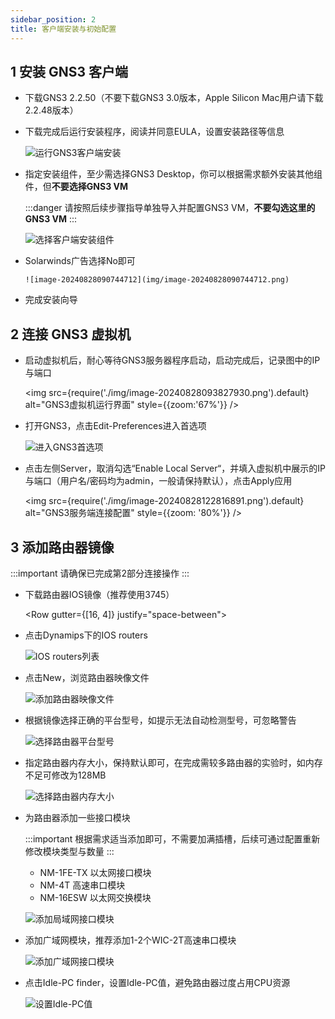 ```yaml
---
sidebar_position: 2
title: 客户端安装与初始配置
---
```



## 1 安装 GNS3 客户端

<Alert message="GNS3 3.0.0无法正确获取Idle PC，会导致卡死，请卸载客户端与虚拟机后重新安装较老版本，给你带来不便非常抱歉" type="error" showIcon />

* 下载GNS3 2.2.50（不要下载GNS3 3.0版本，Apple Silicon Mac用户请下载2.2.48版本）

    <Tabs className="unique-tabs"  groupId="operating-systems">
        <TabItem value="Windows">
            <Row gutter={[16, 4]} justify="space-between">
                <Col xs={24} sm={12}>
                    <FileCard link="https://oss.zjucomp.net/GNS3-2.2.50-all-in-one.exe" name="本站镜像源" size={109551360} file_type="cloud"/>
                </Col>
                <Col xs={24} sm={12}>
                    <FileCard link="https://github.com/GNS3/gns3-gui/releases" name="Github官方仓库" size={117268057} file_type="github"/>
                </Col>
            </Row>
        </TabItem>
        <TabItem value="macOS (Intel)">
            <Row gutter={[16, 4]} justify="space-between">
                <Col xs={24} sm={12}>
                    <FileCard link="https://oss.zjucomp.net/GNS3-2.2.50.dmg" name="本站镜像源" size={117268057} file_type="cloud"/>
                </Col>
                <Col xs={24} sm={12}>
                    <FileCard link="https://github.com/GNS3/gns3-gui/releases" name="Github官方仓库" size={117268057} file_type="github"/>
                </Col>
            </Row>
        </TabItem>
        <TabItem value="macOS (Apple Silicon)">
            <Row gutter={[16, 4]} justify="space-between">
                <Col xs={24} sm={12}>
                    <FileCard link="https://oss.zjucomp.net/GNS3-2.2.48.dmg" name="本站镜像源" size={75917281} file_type="cloud"/>
                </Col>
                <Col xs={24} sm={12}>
                    <FileCard link="https://github.com/GNS3/gns3-gui/releases" name="Github官方仓库" size={75917281} file_type="github"/>
                </Col>
            </Row>
        </TabItem>
    </Tabs>

* 下载完成后运行安装程序，阅读并同意EULA，设置安装路径等信息

  ![运行GNS3客户端安装](img/image-20240828090553451.png)

* 指定安装组件，至少需选择GNS3 Desktop，你可以根据需求额外安装其他组件，但**不要选择GNS3 VM**

    :::danger 请按照后续步骤指导单独导入并配置GNS3 VM，**不要勾选这里的GNS3 VM**
    :::

  ![选择客户端安装组件](img/image-20240828090704816.png)

* Solarwinds广告选择No即可

      ![image-20240828090744712](img/image-20240828090744712.png)

* 完成安装向导

## 2 连接 GNS3 虚拟机

* 启动虚拟机后，耐心等待GNS3服务器程序启动，启动完成后，记录图中的IP与端口

  <img src={require('./img/image-20240828093827930.png').default} alt="GNS3虚拟机运行界面" style={{zoom:'67%'}} />

* 打开GNS3，点击Edit-Preferences进入首选项

  ![进入GNS3首选项](img/image-20240828122730965.png)

* 点击左侧Server，取消勾选“Enable Local Server“，并填入虚拟机中展示的IP与端口（用户名/密码均为admin，一般请保持默认），点击Apply应用

  <img src={require('./img/image-20240828122816891.png').default} alt="GNS3服务端连接配置" style={{zoom: '80%'}} />



## 3 添加路由器镜像

:::important 请确保已完成第2部分连接操作
:::

* 下载路由器IOS镜像（推荐使用3745）

    <Row gutter={[16, 4]} justify="space-between">
        <Col xs={24} sm={12}>
            <FileCard link="https://oss.zjucomp.net/c3745-adventerprisek.124-25d.bin" name="Cisco 3745" size={39900084} file_type="cloud"/>
        </Col>
        <Col xs={24} sm={12}>
            <FileCard link="https://oss.zjucomp.net/cisco2-c3725.bin" name="Cisco 3725" size={22674684} file_type="cloud"/>
        </Col>
        <Col xs={24} sm={12}>
            <FileCard link="https://oss.zjucomp.net/c3660-jk9o3s-mz.124-15.T5.bin" name="Cisco 3660" size={90835908} file_type="cloud"/>
        </Col>
    </Row>

* 点击Dynamips下的IOS routers

  ![IOS routers列表](img/image-20231107192237416.png)

* 点击New，浏览路由器映像文件

  ![添加路由器映像文件](img/image-20240913022000397.png)

* 根据镜像选择正确的平台型号，如提示无法自动检测型号，可忽略警告

  ![选择路由器平台型号](img/image-20240913022106638.png)

* 指定路由器内存大小，保持默认即可，在完成需较多路由器的实验时，如内存不足可修改为128MB

  ![选择路由器内存大小](img/image-20240913022146059.png)

* 为路由器添加一些接口模块

    :::important 根据需求适当添加即可，不需要加满插槽，后续可通过配置重新修改模块类型与数量
    :::

  * NM-1FE-TX 以太网接口模块
  * NM-4T 高速串口模块
  * NM-16ESW 以太网交换模块

  ![添加局域网接口模块](img/image-20240913022232614.png)

* 添加广域网模块，推荐添加1-2个WIC-2T高速串口模块

  ![添加广域网接口模块](img/image-20240913022457023.png)

* 点击Idle-PC finder，设置Idle-PC值，避免路由器过度占用CPU资源

  ![设置Idle-PC值](img/image-20240913022603939.png)
